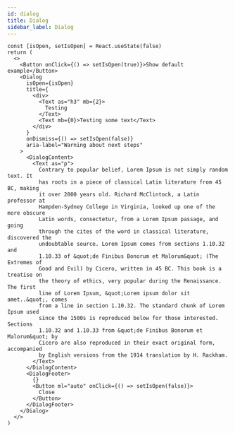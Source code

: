 ```yaml
---
id: dialog
title: Dialog
sidebar_label: Dialog
---
```


```tsx
const [isOpen, setIsOpen] = React.useState(false)
return (
  <>
    <Button onClick={() => setIsOpen(true)}>Show default example</Button>
    <Dialog
      isOpen={isOpen}
      title={
        <div>
          <Text as="h3" mb={2}>
            Testing
          </Text>
          <Text mb={0}>Testing some text</Text>
        </div>
      }
      onDismiss={() => setIsOpen(false)}
      aria-label="Warning about next steps"
    >
      <DialogContent>
        <Text as="p">
          Contrary to popular belief, Lorem Ipsum is not simply random text. It
          has roots in a piece of classical Latin literature from 45 BC, making
          it over 2000 years old. Richard McClintock, a Latin professor at
          Hampden-Sydney College in Virginia, looked up one of the more obscure
          Latin words, consectetur, from a Lorem Ipsum passage, and going
          through the cites of the word in classical literature, discovered the
          undoubtable source. Lorem Ipsum comes from sections 1.10.32 and
          1.10.33 of &quot;de Finibus Bonorum et Malorum&quot; (The Extremes of
          Good and Evil) by Cicero, written in 45 BC. This book is a treatise on
          the theory of ethics, very popular during the Renaissance. The first
          line of Lorem Ipsum, &quot;Lorem ipsum dolor sit amet..&quot;, comes
          from a line in section 1.10.32. The standard chunk of Lorem Ipsum used
          since the 1500s is reproduced below for those interested. Sections
          1.10.32 and 1.10.33 from &quot;de Finibus Bonorum et Malorum&quot; by
          Cicero are also reproduced in their exact original form, accompanied
          by English versions from the 1914 translation by H. Rackham.
        </Text>
      </DialogContent>
      <DialogFooter>
        {}
        <Button ml="auto" onClick={() => setIsOpen(false)}>
          Close
        </Button>
      </DialogFooter>
    </Dialog>
  </>
)
```
